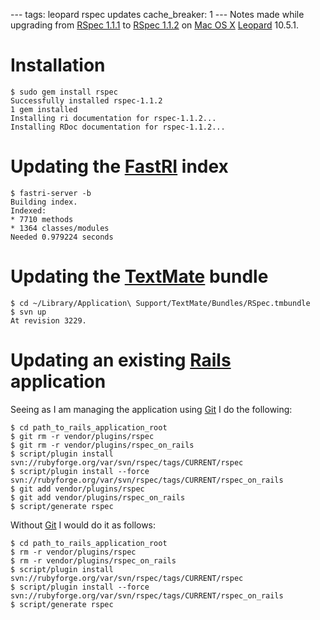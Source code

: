 ---
tags: leopard rspec updates
cache_breaker: 1
---
Notes made while upgrading from [[RSpec 1.1.1]] to [[RSpec 1.1.2]] on [[Mac OS X]] [[Leopard]] 10.5.1.

= Installation =

<pre>$ sudo gem install rspec
Successfully installed rspec-1.1.2
1 gem installed
Installing ri documentation for rspec-1.1.2...
Installing RDoc documentation for rspec-1.1.2...</pre>

= Updating the [[FastRI]] index =

<pre>$ fastri-server -b
Building index.
Indexed:
* 7710 methods
* 1364 classes/modules
Needed 0.979224 seconds</pre>

= Updating the [[TextMate]] bundle =

<pre>$ cd ~/Library/Application\ Support/TextMate/Bundles/RSpec.tmbundle
$ svn up
At revision 3229.</pre>

= Updating an existing [[Rails]] application =

Seeing as I am managing the application using [[Git]] I do the following:

<pre>$ cd path_to_rails_application_root
$ git rm -r vendor/plugins/rspec
$ git rm -r vendor/plugins/rspec_on_rails
$ script/plugin install svn://rubyforge.org/var/svn/rspec/tags/CURRENT/rspec
$ script/plugin install --force svn://rubyforge.org/var/svn/rspec/tags/CURRENT/rspec_on_rails
$ git add vendor/plugins/rspec
$ git add vendor/plugins/rspec_on_rails
$ script/generate rspec</pre>

Without [[Git]] I would do it as follows:

<pre>$ cd path_to_rails_application_root
$ rm -r vendor/plugins/rspec
$ rm -r vendor/plugins/rspec_on_rails
$ script/plugin install svn://rubyforge.org/var/svn/rspec/tags/CURRENT/rspec
$ script/plugin install --force svn://rubyforge.org/var/svn/rspec/tags/CURRENT/rspec_on_rails
$ script/generate rspec</pre>
